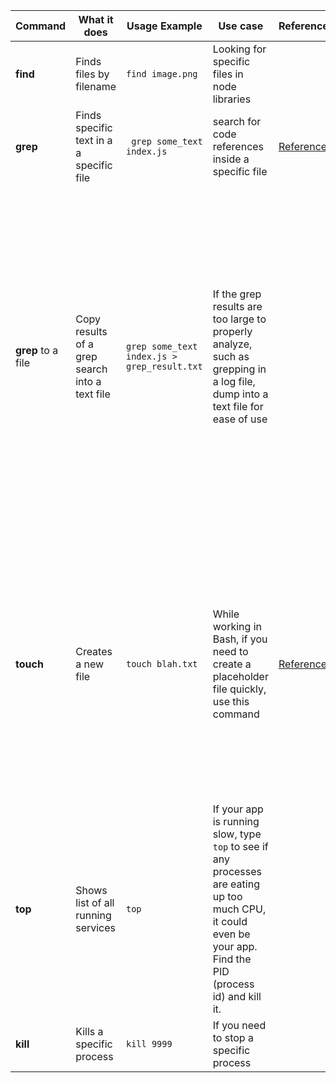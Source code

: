 | Command | What it does | Usage Example | Use case | References | Notes |
| ----------- | ----------- | ----------- | ----------- | ----------- | ----------- |
| **find** | Finds files by filename | ``` find image.png ``` | Looking for specific files in  node libraries |  |  |
| **grep** | Finds specific text in a a specific file | ``` grep some_text  index.js``` | search for code references inside a specific file | [Reference](https://swcarpentry.github.io/shell-novice/07-find/index.html) |
| **grep** to a file | Copy results of a grep search into a text file | ``` grep some_text index.js > grep_result.txt ``` | If the grep results are too large to properly analyze, such as grepping in a log file, dump into a text file for ease of use |  |  Can also use the 'pipe' instead of the 'right carrot' > to 'pipe' out text to a file, it just doens't work in this markdown syntax for reasons only I know, or you can look at the code in [github](https://github.com/smmalik3/justDaNotes/blob/main/pages/Bash/Useful_Commands.mdx) and you'll get what I mean. Or peek the [raw code](https://raw.githubusercontent.com/smmalik3/justDaNotes/main/pages/Bash/Useful_Commands.mdx) |
| **touch** | Creates a new file | ```touch blah.txt``` | While working in Bash, if you need to create a placeholder file quickly, use this command | [Reference](https://phoenixnap.com/kb/touch-command-in-linux) | Typically I use this when writing a new app and need an index.js file to get started, I will type ```touch index.js``` and can write a quick hello world script using VIM and run the app. |
| **top** | Shows list of all running services | ```top``` | If your app is running slow, type ```top``` to see if any processes are eating up too much CPU, it could even be your app. Find the PID (process id) and kill it. |  | See ```kill``` command below to actually kill a process |
| **kill** | Kills a specific process | ```kill 9999``` | If you need to stop a specific process |  |  |